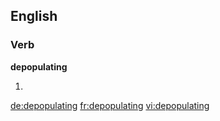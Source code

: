 
==English==

===Verb===
'''depopulating'''

# {{present participle of|depopulate}}

[[de:depopulating]]
[[fr:depopulating]]
[[vi:depopulating]]